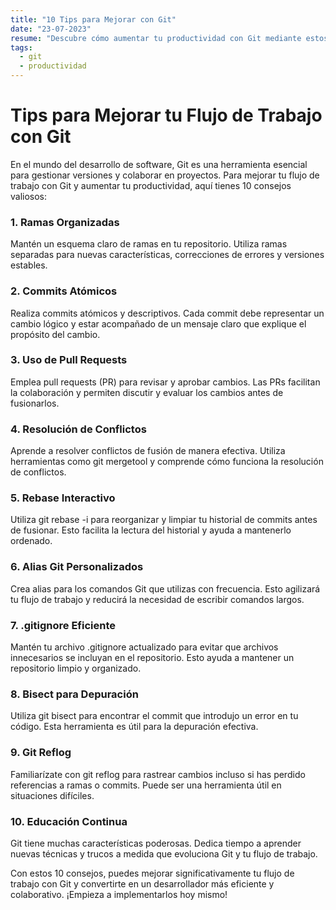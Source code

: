 ```yaml
---
title: "10 Tips para Mejorar con Git"
date: "23-07-2023"
resume: "Descubre cómo aumentar tu productividad con Git mediante estos consejos prácticos y útiles."
tags:
  - git
  - productividad
---
```


# Tips para Mejorar tu Flujo de Trabajo con Git

En el mundo del desarrollo de software, Git es una herramienta esencial para gestionar versiones y colaborar en proyectos. Para mejorar tu flujo de trabajo con Git y aumentar tu productividad, aquí tienes 10 consejos valiosos:

### 1. Ramas Organizadas

Mantén un esquema claro de ramas en tu repositorio. Utiliza ramas separadas para nuevas características, correcciones de errores y versiones estables.

### 2. Commits Atómicos

Realiza commits atómicos y descriptivos. Cada commit debe representar un cambio lógico y estar acompañado de un mensaje claro que explique el propósito del cambio.

### 3. Uso de Pull Requests

Emplea pull requests (PR) para revisar y aprobar cambios. Las PRs facilitan la colaboración y permiten discutir y evaluar los cambios antes de fusionarlos.

### 4. Resolución de Conflictos

Aprende a resolver conflictos de fusión de manera efectiva. Utiliza herramientas como <Inline>git mergetool</Inline> y comprende cómo funciona la resolución de conflictos.

### 5. Rebase Interactivo

Utiliza <Inline>git rebase -i</Inline> para reorganizar y limpiar tu historial de commits antes de fusionar. Esto facilita la lectura del historial y ayuda a mantenerlo ordenado.

### 6. Alias Git Personalizados

Crea alias para los comandos Git que utilizas con frecuencia. Esto agilizará tu flujo de trabajo y reducirá la necesidad de escribir comandos largos.

### 7. .gitignore Eficiente

Mantén tu archivo .gitignore actualizado para evitar que archivos innecesarios se incluyan en el repositorio. Esto ayuda a mantener un repositorio limpio y organizado.

### 8. Bisect para Depuración

Utiliza <Inline>git bisect</Inline> para encontrar el commit que introdujo un error en tu código. Esta herramienta es útil para la depuración efectiva.

### 9. Git Reflog

Familiarízate con <Inline>git reflog</Inline> para rastrear cambios incluso si has perdido referencias a ramas o commits. Puede ser una herramienta útil en situaciones difíciles.

### 10. Educación Continua

Git tiene muchas características poderosas. Dedica tiempo a aprender nuevas técnicas y trucos a medida que evoluciona Git y tu flujo de trabajo.

Con estos 10 consejos, puedes mejorar significativamente tu flujo de trabajo con Git y convertirte en un desarrollador más eficiente y colaborativo. ¡Empieza a implementarlos hoy mismo!